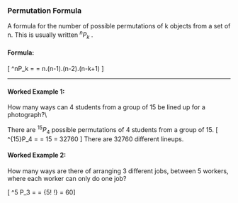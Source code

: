 


### Permutation Formula

A formula for the number of possible permutations of k objects from a set of n. This is usually written $^nP_k$ .


#### Formula:
\[ ^nP_k = \frac{n!}{(n-k)!} =  n.(n-1).(n-2).\ldots(n-k+1) \]

--------------------------------------------------

#### Worked Example 1: 
How many ways can 4 students from a group of 15 be lined up for a photograph?\\


There are $^{15}P_4$ possible permutations of 4 students from a group of 15.
\[ ^{15}P_4 = \frac{15!}{11!} = 15\times 14\times 13\times 12 = 32760 \]
There are 32760 different lineups.

#### Worked Example 2: 


How many ways are there of arranging 3 different jobs, between 5 workers, where each worker can only do one job?


\[ ^5 P_3 = \frac{5!}{(5-3)!}  = {5! \over 2!} = 60\]


